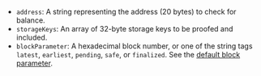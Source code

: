 - `address`: A string representing the address (20 bytes) to check for balance.
- `storageKeys`: An array of 32-byte storage keys to be proofed and included.
- `blockParameter`: A hexadecimal block number, or one of the string tags `latest`, `earliest`,
  `pending`, `safe`, or `finalized`. See the [default block parameter](https://ethereum.org/en/developers/docs/apis/json-rpc/#default-block).

